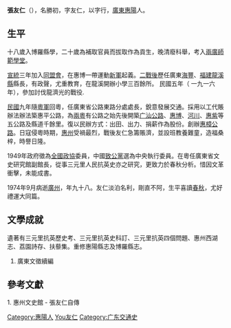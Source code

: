 {{Unreferenced |time=2009-05-12T01:34:00+00:00 }}

'''張友仁'''（{{bd|1876年||1974年|catIdx=L}}），名勝初，字友仁，以字行，[[廣東|廣東]][[惠陽|惠陽]]人。

==生平==

十八歲入博羅縣學，二十歲為補取官員而拔取作為貢生，晚清廢科舉，考入[[兩廣師範學堂|兩廣師範學堂]]。

[[宣統|宣統]]三年加入[[同盟會|同盟會]]，在惠博一帶運動[[新軍|新軍]]起義。[[臺灣戰後時期|二戰後]]歷任廣東[[海豐|海豐]]、[[福建|福建]][[龍溪縣|龍溪縣]]縣長，有政聲，尤重教育，在龍溪開辦小學三百餘所。
民國五年（ 一九一六年），參加討伐龍濟光的戰役.

[[中華民國|民國]]九年隨[[粵軍|粵軍]]回粵，任廣東省公路東路分處處長，銳意發展交通。採用以工代賬辦法辦法築惠平公路，為[[兩粵|兩粵]]有公路之始先後開築[[广汕公路|广汕公路]]、[[惠博|惠博]]、[[河川|河川]]、[[惠紫|惠紫]]等五公路及縣道千餘里。復以民辦方式：出田、出力、捐薪作為股份。創辦[[惠樟公路|惠樟公路]]。日寇侵粵時期，[[惠州|惠州]]受禍最烈，戰後友仁急籌賬濟，並設班教養難童，造福桑梓，時譽日隆。

1949年政府徵為[[全國政協|全國政協]]委員，中國[[致公黨|致公黨]]選為中央執行委員。在粵任廣東省文史研究館副館長，從事三元里人民抗英史亦之研究，更致力於春秋分析。惜因文革衝擊，未能成書。

1974年9月病逝[[廣州|廣州]]，年九十八。友仁淡泊名利，剛直不阿，生平喜讀[[春秋_(书)|春秋]]，尤好禮運大同篇。

== 文學成就 ==

遺著有三元里抗英歷史考、三元里抗英史科訂、三元里抗英四個問題、惠州西湖志、荔園詩存、扶藜集。重修惠陽縣志及博羅縣志。

#廣東文徵續編

==參考文獻==
1. 惠州文史館 - 張友仁自傳

[[Category:惠陽人|Category:惠陽人]]
[[Category:張姓|You友仁]]
[[Category:广东交通史|Category:广东交通史]]
